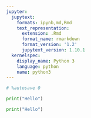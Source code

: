 ```yaml
---
jupyter:
  jupytext:
    formats: ipynb,md,Rmd
    text_representation:
      extension: .Rmd
      format_name: rmarkdown
      format_version: '1.2'
      jupytext_version: 1.10.1
  kernelspec:
    display_name: Python 3
    language: python
    name: python3
---
```


```python
# %autosave 0

```

```python
print("Hello")
```

```python
print("Hello")
```

```python

```

